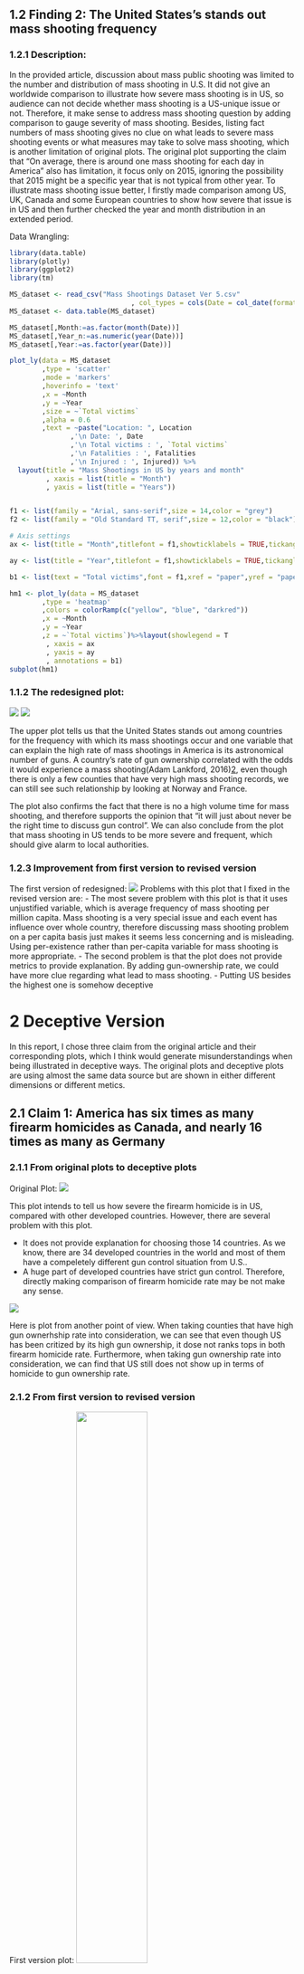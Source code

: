 ## 1.2 Finding 2: The United States’s stands out mass shooting frequency
### 1.2.1 Description:
In the provided article, discussion about mass public shooting was limited to the number and distribution of mass shooting in U.S. It did not give an worldwide comparison to illustrate how severe mass shooting is in US, so audience can not decide whether mass shooting is a US-unique issue or not. Therefore, it make sense to address mass shooting question by adding comparison to gauge severity of mass shooting. Besides, listing fact numbers of mass shooting gives no clue on what leads to severe mass shooting events or what measures may take to solve mass shooting, which is another limitation of original plots. The original plot supporting the claim that “On average, there is around one mass shooting for each day in America” also has limitation, it focus only on 2015, ignoring the possibility that 2015 might be a specific year that is not typical from other year.
To illustrate mass shooting issue better, I firstly made comparison among US, UK, Canada and some European countries to show how severe that issue is in US and then further checked the year and month distribution in an extended period.

Data Wrangling:
```r
library(data.table)
library(plotly)
library(ggplot2)
library(tm)

MS_dataset <- read_csv("Mass Shootings Dataset Ver 5.csv"
                              , col_types = cols(Date = col_date(format = "%m/%d/%Y")))
MS_dataset <- data.table(MS_dataset)

MS_dataset[,Month:=as.factor(month(Date))]
MS_dataset[,Year_n:=as.numeric(year(Date))]
MS_dataset[,Year:=as.factor(year(Date))]

plot_ly(data = MS_dataset
        ,type = 'scatter'
        ,mode = 'markers' 
        ,hoverinfo = 'text'
        ,x = ~Month
        ,y = ~Year
        ,size = ~`Total victims`
        ,alpha = 0.6
        ,text = ~paste("Location: ", Location
               ,'\n Date: ', Date 
               ,'\n Total victims : ', `Total victims` 
               ,'\n Fatalities : ', Fatalities
               ,'\n Injured : ', Injured)) %>% 
  layout(title = "Mass Shootings in US by years and month"
         , xaxis = list(title = "Month")
         , yaxis = list(title = "Years"))


f1 <- list(family = "Arial, sans-serif",size = 14,color = "grey")
f2 <- list(family = "Old Standard TT, serif",size = 12,color = "black")

# Axis settings
ax <- list(title = "Month",titlefont = f1,showticklabels = TRUE,tickangle = 0,tickfont = f2,exponentformat = "E")

ay <- list(title = "Year",titlefont = f1,showticklabels = TRUE,tickangle = 0,tickfont = f2,exponentformat = "E")

b1 <- list(text = "Total victims",font = f1,xref = "paper",yref = "paper",yanchor = "bottom",xanchor = "center",align = "center",x = 0.5,y = 1,showarrow = FALSE)

hm1 <- plot_ly(data = MS_dataset
        ,type = 'heatmap'
        ,colors = colorRamp(c("yellow", "blue", "darkred"))
        ,x = ~Month
        ,y = ~Year
        ,z = ~`Total victims`)%>%layout(showlegend = T
         , xaxis = ax
         , yaxis = ay
         , annotations = b1)
subplot(hm1)
```
### 1.1.2 The redesigned plot:
![](revised-finding-2.png)<!-- .element height="80%" width="80%" -->
![](revised-finding-2-2.png)<!-- .element height="80%" width="80%" -->

The upper plot tells us that the United States stands out among countries for the frequency with which its mass shootings occur and one variable that can explain the high rate of mass shootings in America is its astronomical number of guns. A country’s rate of gun ownership correlated with the odds it would experience a mass shooting(Adam Lankford, 2016)[2](https://www.ncbi.nlm.nih.gov/pubmed/26822013), even though there is only a few counties that have very high mass shooting records, we can still see such relationship by looking at Norway and France.

The plot also confirms the fact that there is no a high volume time for mass shooting, and therefore supports the opinion that “it will just about never be the right time to discuss gun control”. We can also conclude from the plot that mass shooting in US tends to be more severe and frequent, which should give alarm to local authorities.

### 1.2.3 Improvement from first version to revised version
The first version of redesigned:
![](1st-finding-2.png)
Problems with this plot that I fixed in the revised version are:
- The most severe problem with this plot is that it uses unjustified variable, which is average frequency of mass shooting per million capita. Mass shooting is a very special issue and each event has influence over whole country, therefore  discussing mass shooting problem on a per capita basis just makes it seems less concerning and is misleading. Using per-existence rather than per-capita variable for mass shooting is more appropriate.
- The second problem is that the plot does not provide metrics to provide explanation. By adding gun-ownership rate, we could have more clue regarding what lead to mass shooting.
- Putting US besides the highest one is somehow deceptive

# 2 Deceptive Version

In this report, I chose three claim from the original article and their corresponding plots, which I think would generate misunderstandings when being illustrated in deceptive ways. The original plots and deceptive plots are using almost the same data source but are shown in either different dimensions or different metics.

## 2.1 Claim 1: America has six times as many firearm homicides as Canada, and nearly 16 times as many as Germany
### 2.1.1 From original plots to deceptive plots
Original Plot:
![]("https://cdn.vox-cdn.com/thumbor/Mu8atIOWulSS_ztu2cphOxgFsj4=/0x0:800x1571/1720x0/filters:focal(0x0:800x1571):format(webp)/cdn.vox-cdn.com/uploads/chorus_asset/file/10228297/gun_homicides_per_capita.jpg")<!-- .element height="50%" width="50%" -->

This plot intends to tell us how severe the firearm homicide is in US, compared with other developed countries. However, there are several problem with this plot.

- It does not provide explanation for choosing those 14 countries. As we know, there are 34 developed countries in the world and most of them have a compeletely different gun control situation from U.S..
- A huge part of developed countries have strict gun control. Therefore, directly making comparison of firearm homicide rate may be not make any sense.

![](deceptive-1.png)<!-- .element height="50%" width="50%" -->

Here is plot from another point of view. When taking counties that have high gun ownerhship rate into consideration, we can see that even though US has been critized by its high gun ownership, it dose not ranks tops in both firearm homicide rate. Furthermore, when taking gun ownership rate into consideration, we can find that US still does not show up in terms of homicide to gun ownership rate. 

### 2.1.2 From first version to revised version
First version plot:
![](1.png){width="50%"}
